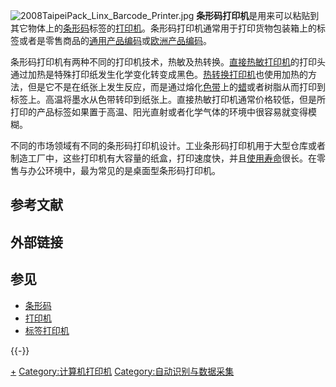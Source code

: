 [[File:2008TaipeiPack_Linx_Barcode_Printer.jpg|thumb]]
'''条形码打印机'''是用来可以粘贴到其它物体上的[[条形码|条形码]]标签的[[打印机|打印机]]。条形码打印机通常用于打印货物包装箱上的标签或者是零售商品的[[通用产品编码|通用产品编码]]或[[欧洲产品编码|欧洲产品编码]]。

条形码打印机有两种不同的打印机技术，热敏及热转换。[[热敏打印机|直接热敏打印机]]的打印头通过加热是特殊打印纸发生化学变化转变成黑色。[[热转换打印机|热转换打印机]]也使用加热的方法，但是它不是在纸张上发生反应，而是通过熔化[[色带|色带]]上的[[蜡|蜡]]或者树脂从而打印到标签上。高温将墨水从色带转印到纸张上。直接热敏打印机通常价格较低，但是所打印的产品标签如果置于高温、阳光直射或者化学气体的环境中很容易就变得模糊。

不同的市场领域有不同的条形码打印机设计。工业条形码打印机用于大型仓库或者制造工厂中，这些打印机有大容量的纸盒，打印速度快，并且[[使用寿命|使用寿命]]很长。在零售与办公环境中，最为常见的是桌面型条形码打印机。

== 参考文献 ==
{{Reflist}}

== 外部链接 ==

== 参见 ==
* [[条形码|条形码]]
* [[打印机|打印机]]
* [[标签打印机|标签打印机]]

{{-}}
{{條碼}}

[[Category:條碼|+]]
[[Category:计算机打印机|Category:计算机打印机]]
[[Category:自动识别与数据采集|Category:自动识别与数据采集]]